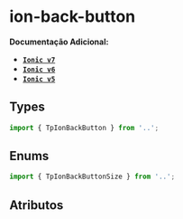 
<Meta of={backButtonStories} />

# ion-back-button

**Documentação Adicional:**

- **[`Ionic v7`](https://ionicframework.com/docs/api/back-button)**
- **[`Ionic v6`](https://ionicframework.com/docs/v6/api/back-button)**
- **[`Ionic v5`](https://ionicframework.com/docs/v5/api/back-button)**

## Types

```ts
import { TpIonBackButton } from '..';
```

## Enums

```ts
import { TpIonBackButtonSize } from '..';
```

## Atributos

<Canvas of={backButtonStories.Default} />
<Controls of={backButtonStories.Default} />
